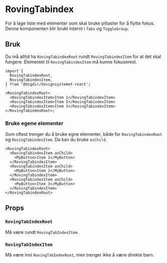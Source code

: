 
<Meta title='Utilities/RovingTabindex' />

# RovingTabindex

For å lage liste med elementer som skal bruke piltaster for å flytte fokus.
Denne komponenten blir brukt internt i `Tabs` og `ToggleGroup`.

## Bruk

Du må alltid ha `RovingTabindexRoot` rundt `RovingTabindexItem` for at det skal fungere.
Elementet til `RovingTabindexItem` må kunne fokuserest.

```tsx
import {
  RovingTabindexRoot,
  RovingTabindexItem,
} from '@digdir/designsystemet-react';

<RovingTabindexRoot>
  <RovingTabindexItem>Item 1</RovingTabindexItem>
  <RovingTabindexItem>Item 2</RovingTabindexItem>
  <RovingTabindexItem>Item 3</RovingTabindexItem>
</RovingTabindexRoot>;
```

### Bruke egene elementer

Som oftest trenger du å bruke egne elementer, både for `RovingTabindexRoot` og `RovingTabindexItem`.
Da kan du bruke `asChild`.

```tsx
<RovingTabindexRoot>
  <RovingTabindexItem asChild>
    <MyButton>Item 1</MyButton>
  </RovingTabindexItem>
  <RovingTabindexItem asChild>
    <MyButton>Item 2</MyButton>
  </RovingTabindexItem>
  <RovingTabindexItem asChild>
    <MyButton>Item 3</MyButton>
  </RovingTabindexItem>
</RovingTabindexRoot>
```

## Props

### `RovingTabIndexRoot`

Må være rundt `RovingTabIndexItem`.

<ArgTypes of={RovingTabindexRoot} />

### `RovingTabIndexItem`

Må være inni `RovingTabIndexRoot`, men trenger ikke å være direkte barn.

<ArgTypes of={RovingTabindexItem} />
